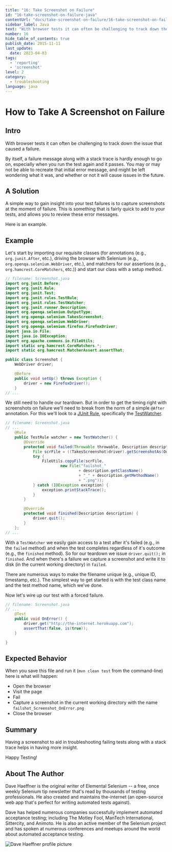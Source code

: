 ```yaml
---
title: "16: Take Screenshot on Failure"
id: "16-take-screenshot-on-failure-java"
contentUrl: "docs/take-screenshot-on-failure/16-take-screenshot-on-failure-java"
sidebar_label: Java
text: "With browser tests it can often be challenging to track down the issue that caused a failure. By itself, a failure message along with a stack trace is hardly enough to go on, especially when you run the test again and it passes. You may or may not be able to recreate that initial error message, and might be left wondering what it was, and whether or not it will cause issues in the future."
number: 16
hide_table_of_contents: true
publish_date: 2015-11-11
last_update:
  date: 2023-04-03
tags:
  - 'reporting'
  - 'screenshot'
level: 2
category:
  - troubleshooting
language: java
---
```


# How to Take A Screenshot on Failure

## Intro

With browser tests it can often be challenging to track down the issue that caused a failure.

By itself, a failure message along with a stack trace is hardly enough to go on, especially when you run the test again and it passes. You may or may not be able to recreate that initial error message, and might be left wondering what it was, and whether or not it will cause issues in the future.

## A Solution

A simple way to gain insight into your test failures is to capture screenshots at the moment of failure. This is something that is fairly quick to add to your tests, and allows you to review these error messages.

Here is an example.


## Example

Let's start by importing our requisite classes (for annotations (e.g., `org.junit.After`, etc.), driving the browser with Selenium (e.g., `org.openqa.selenium.WebDriver`, etc.), and matchers for our assertions (e.g., `org.hamcrest.CoreMatchers`, etc.)) and start our class with a setup method.

```java
// filename: Screenshot.java
import org.junit.Before;
import org.junit.Rule;
import org.junit.Test;
import org.junit.rules.TestRule;
import org.junit.rules.TestWatcher;
import org.junit.runner.Description;
import org.openqa.selenium.OutputType;
import org.openqa.selenium.TakesScreenshot;
import org.openqa.selenium.WebDriver;
import org.openqa.selenium.firefox.FirefoxDriver;
import java.io.File;
import java.io.IOException;
import org.apache.commons.io.FileUtils;
import static org.hamcrest.CoreMatchers.*;
import static org.hamcrest.MatcherAssert.assertThat;

public class Screenshot {
    WebDriver driver;

    @Before
    public void setUp() throws Exception {
        driver = new FirefoxDriver();
    }
// ...
```

We still need to handle our teardown. But in order to get the timing right with screenshots on failure we'll need to break from the norm of a simple `@After` annotation. For this we'll look to a [JUnit Rule](https://github.com/junit-team/junit/wiki/Rules), specifically the [TestWatcher](http://junit.org/apidocs/org/junit/rules/TestWatcher.html).

```java
// filename: Screenshot.java
// ...
    @Rule
    public TestRule watcher = new TestWatcher() {
        @Override
        protected void failed(Throwable throwable, Description description) {
            File scrFile = ((TakesScreenshot)driver).getScreenshotAs(OutputType.FILE);
            try {
                FileUtils.copyFile(scrFile,
                        new File("failshot_"
                                + description.getClassName()
                                + "_" + description.getMethodName()
                                + ".png"));
            } catch (IOException exception) {
                exception.printStackTrace();
            }
        }

        @Override
        protected void finished(Description description) {
            driver.quit();
        }
    };
// ...
```

With a `TestWatcher` we easily gain access to a test after it's failed (e.g., in the `failed` method) and when the test completes regardless of it's outcome (e.g., the `finished` method). So for our teardown we issue `driver.quit();` in `finished`. And when there's a failure we capture a screenshot and write it to disk (in the current working directory) in `failed`.

There are numerous ways to make the filename unique (e.g., unique ID, timestamp, etc.). The simplest way to get started is with the test class name and the test method name, which we've done.

Now let's wire up our test with a forced failure.

```java
// filename: Screenshot.java
// ...
    @Test
    public void OnError() {
        driver.get("http://the-internet.herokuapp.com");
        assertThat(false, is(true));
    }

}
```

## Expected Behavior

When you save this file and run it (`mvn clean test` from the command-line) here is what will happen:

+ Open the browser
+ Visit the page
+ Fail
+ Capture a screenshot in the current working directory with the name `failshot_Screenshot_OnError.png`
+ Close the browser

## Summary

Having a screenshot to aid in troubleshooting failing tests along with a stack trace helps in having more insight.

Happy Testing!

## About The Author

Dave Haeffner is the original writer of Elemental Selenium -- a free, once weekly Selenium tip newsletter that's read by thousands of testing professionals. He also created and maintains the-internet (an open-source web app that's perfect for writing automated tests against).

Dave has helped numerous companies successfully implement automated acceptance testing; including The Motley Fool, ManTech International, Sittercity, and Animoto. He is also an active member of the Selenium project and has spoken at numerous conferences and meetups around the world about automated acceptance testing.

![Dave Haeffner profile picture](/img/authors/dave-haeffner.jpeg#author-img 'a title')
